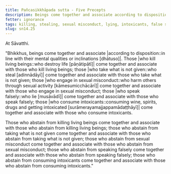 ```yaml
---
title: Pañcasikkhāpada sutta - Five Precepts
description: Beings come together and associate according to disposition. Those who kill living beings come together and associate with those who kill living beings; those who take what is not given come together and associate with those who take what is not given; and similar for the other three precepts.
fetter: ignorance
tags: killing, stealing, sexual misconduct, lying, intoxicants, false speech, negligence, beings, friendship, sn, sn12-21, sn14
slug: sn14.25
---
```


At Sāvatthi.

"Bhikkhus, beings come together and associate |according to disposition::in line with their mental qualities or inclinations [dhātuso]|. Those |who kill living beings::who destroy life [pāṇātipātī]| come together and associate with those who kill living beings; those |who take what is not given::who steal [adinnādāyī]| come together and associate with those who take what is not given; those |who engage in sexual misconduct::who harm others through sexual activity [kāmesumicchācārī]| come together and associate with those who engage in sexual misconduct; those |who speak falsely::who lie [musāvādī]| come together and associate with those who speak falsely; those |who consume intoxicants::consuming wine, spirits, drugs and getting intoxicated [surāmerayamajjappamādaṭṭhāyī]| come together and associate with those who consume intoxicants.

Those who abstain from killing living beings come together and associate with those who abstain from killing living beings; those who abstain from taking what is not given come together and associate with those who abstain from taking what is not given; those who abstain from sexual misconduct come together and associate with those who abstain from sexual misconduct; those who abstain from speaking falsely come together and associate with those who abstain from speaking falsely; those who abstain from consuming intoxicants come together and associate with those who abstain from consuming intoxicants."